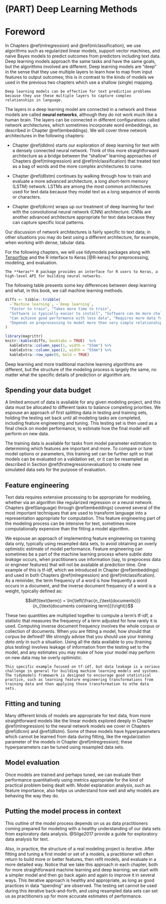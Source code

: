 # (PART) Deep Learning Methods {-}

# Foreword {#dlforeword .unnumbered}

\thispagestyle{myheadings}

In Chapters \@ref(mlregression) and \@ref(mlclassification), we use algorithms such as regularized linear models, support vector machines, and naive Bayes models to predict outcomes from predictors including text data. Deep learning models approach the same tasks and have the same goals, but the algorithms involved are different. Deep learning models are "deep" in the sense that they use multiple layers to learn how to map from input features to output outcomes; this is in contrast to the kinds of models we used in the previous two chapters which use a shallow (single) mapping. 

```block
Deep learning models can be effective for text prediction problems because they use these multiple layers to capture complex relationships in language.
```

The layers in a deep learning model are connected in a network and these models are called **neural networks**, although they do not work much like a human brain. The layers can be connected in different configurations called network architectures, which sometimes incorporate word embeddings\index{embeddings}, as described in Chapter \@ref(embeddings). We will cover three network architectures\index{network architecture} in the following chapters:

- Chapter \@ref(dldnn) starts our exploration of deep learning for text with a densely connected neural network. Think of this more straightforward architecture as a bridge between the "shallow" learning approaches of Chapters \@ref(mlregression) and \@ref(mlclassification) that treated text as a bag of words and the more complex architectures to come.

- Chapter \@ref(dllstm) continues by walking through how to train and evaluate a more advanced architecture, a long short-term memory (LSTM) network. LSTMs are among the most common architectures used for text data because they model text as a long sequence of words or characters.

- Chapter \@ref(dlcnn) wraps up our treatment of deep learning for text with the convolutional neural network (CNN) architecture. CNNs are another advanced architecture appropriate for text data because they can capture specific local patterns.

Our discussion of network architectures\index{network architecture} is fairly specific to text data; in other situations you may do best using a different architecture, for example, when working with dense, tabular data.

For the following chapters, we will use tidymodels packages along with [Tensorflow](https://www.tensorflow.org/) and the R interface to Keras [@R-keras] for preprocessing, modeling, and evaluation. 

\thispagestyle{myheadings}

```block
The **keras** R package provides an interface for R users to Keras, a high-level API for building neural networks.
```

The following table presents some key differences between deep learning and what, in this book, we call machine learning methods.\index{machine learning!comparing}\index{deep learning!comparing}

```r
diffs <- tibble::tribble(
  ~`Machine learning`, ~`Deep learning`,
  "Faster to train", "Takes more time to train",
  "Software is typically easier to install", "Software can be more challenging to install",
  "Can achieve good performance with less data", "Requires more data for good performance",
  "Depends on preprocessing to model more than very simple relationships", "Can model highly complex relationships"
)

library(magrittr)
knitr::kable(diffs, booktabs = TRUE)  %>%
  kableExtra::column_spec(1, width = "55mm") %>%
  kableExtra::column_spec(2, width = "55mm") %>%
  kableExtra::row_spec(0, bold = TRUE)
```

Deep learning and more traditional machine learning algorithms are different, but the structure of the modeling process is largely the same, no matter what the specific details of prediction or algorithm are.

## Spending your data budget {-}

A limited amount of data is available for any given modeling project, and this data must be allocated to different tasks to balance competing priorities. We espouse an approach of first splitting data in testing and training sets, holding the testing set back until all modeling tasks are completed, including feature engineering and tuning. This testing set is then used as a final check on model performance, to estimate how the final model will perform on new data. 

The training data is available for tasks from model parameter estimation to determining which features are important and more. To compare or tune model options or parameters, this training set can be further split so that models can be evaluated on a validation set, or it can be resampled as described in Section \@ref(firstregressionevaluation) to create new simulated data sets for the purpose of evaluation. 

## Feature engineering {-}

\thispagestyle{myheadings}

\index{feature engineering}Text data requires extensive processing\index{preprocessing} to be appropriate for modeling, whether via an algorithm like regularized regression or a neural network. Chapters \@ref(language) through \@ref(embeddings) covered several of the most important techniques that are used to transform language into a representation appropriate for computation. This feature engineering part of the modeling process can be intensive for text, sometimes more computationally expensive than the fitting a model algorithm. 

We espouse an approach of implementing feature engineering on training data only, typically using resampled data sets, to avoid obtaining an overly optimistic estimate of model performance. Feature engineering can sometimes be a part of the machine learning process where subtle _data leakage_\index{data leakage} occurs, when practitioners use information (say, to preprocess data or engineer features) that will not be available at prediction time. One example of this is tf-idf, which we introduced in Chapter \@ref(embeddings) and used in both Chapters \@ref(mlregression) and \@ref(mlclassification). As a reminder, the term frequency\index{term frequency} of a word is how frequently a word occurs in a document, and the inverse document frequency\index{inverse document frequency} of a word is a weight, typically defined as:

$$idf(\text{term}) = \ln{\left(\frac{n_{\text{documents}}}{n_{\text{documents containing term}}}\right)}$$

These two quantities are multiplied together to compute a term's tf-idf\index{tf-idf}, a statistic that measures the frequency of a term adjusted for how rarely it is used. Computing inverse document frequency involves the whole corpus\index{corpus} or collection of documents. When you are fitting a model, how should that corpus be defined? We strongly advise that you should use your _training data only_ in such a situation. Using all the data available to you (training plus testing) involves leakage of information from the testing set to the model, and any estimates you may make of how your model may perform on new data may be overly optimistic.

\index{feature engineering}
```block
This specific example focused on tf-idf, but data leakage is a serious challenge in general for building machine learning models and systems. The tidymodels framework is designed to encourage good statistical practice, such as learning feature engineering transformations from training data and then applying those transformation to othe data sets.
```


## Fitting and tuning {-}

\thispagestyle{myheadings}

Many different kinds of models are appropriate for text data, from more straightforward models like the linear models explored deeply in Chapter \@ref(mlregression) to the neural network models we cover in Chapters  \@ref(dlcnn) and \@ref(dllstm). Some of these models have hyperparameters which cannot be learned from data during fitting, like the regularization parameter of the models in Chapter \@ref(mlregression); these hyperparameters can be tuned using resampled data sets.

## Model evaluation {-}

\index{models!analysis}Once models are trained and perhaps tuned, we can evaluate their performance quantitatively using metrics appropriate for the kind of practical problem being dealt with. Model explanation analysis, such as feature importance, also helps us understand how well and why models are behaving the way they do.

## Putting the model process in context {-}

This outline of the model process depends on us as data practitioners coming prepared for modeling with a healthy understanding of our data sets from exploratory data analysis. @Silge2017 provide a guide for exploratory data analysis for text. 

Also, in practice, the structure of a real modeling project is iterative. After fitting and tuning a first model or set of a models, a practitioner will often return to build more or better features, then refit models, and evaluate in a more detailed way. Notice that we take this approach in each chapter, both for more straightforward machine learning and deep learning; we start with a simpler model and then go back again and again to improve it in several ways. This iterative approach is healthy and appropriate, as long as good practices in data "spending" are observed. The testing set cannot be used during this iterative back-and-forth, and using resampled data sets can set us as practitioners up for more accurate estimates of performance.

\thispagestyle{myheadings}